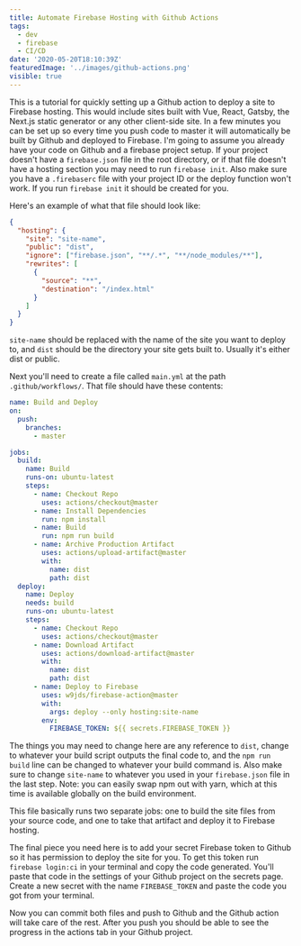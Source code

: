 ```yaml
---
title: Automate Firebase Hosting with Github Actions
tags:
  - dev
  - firebase
  - CI/CD
date: '2020-05-20T18:10:39Z'
featuredImage: '../images/github-actions.png'
visible: true
---
```


This is a tutorial for quickly setting up a Github action to deploy a site to
Firebase hosting. This would include sites built with Vue, React, Gatsby, the
Next.js static generator or any other client-side site. In a few minutes you can
be set up so every time you push code to master it will automatically be built
by Github and deployed to Firebase. I'm going to assume you already have your
code on Github and a firebase project setup. If your project doesn't have a
`firebase.json` file in the root directory, or if that file doesn't have a
hosting section you may need to run `firebase init`. Also make sure you have a
`.firebaserc` file with your project ID or the deploy function won't work. If
you run `firebase init` it should be created for you.

Here's an example of what that file should look like:

```json
{
  "hosting": {
    "site": "site-name",
    "public": "dist",
    "ignore": ["firebase.json", "**/.*", "**/node_modules/**"],
    "rewrites": [
      {
        "source": "**",
        "destination": "/index.html"
      }
    ]
  }
}
```

`site-name` should be replaced with the name of the site you want to deploy to,
and `dist` should be the directory your site gets built to. Usually it's either
dist or public.

Next you'll need to create a file called `main.yml` at the path
`.github/workflows/`. That file should have these contents:

```yml
name: Build and Deploy
on:
  push:
    branches:
      - master

jobs:
  build:
    name: Build
    runs-on: ubuntu-latest
    steps:
      - name: Checkout Repo
        uses: actions/checkout@master
      - name: Install Dependencies
        run: npm install
      - name: Build
        run: npm run build
      - name: Archive Production Artifact
        uses: actions/upload-artifact@master
        with:
          name: dist
          path: dist
  deploy:
    name: Deploy
    needs: build
    runs-on: ubuntu-latest
    steps:
      - name: Checkout Repo
        uses: actions/checkout@master
      - name: Download Artifact
        uses: actions/download-artifact@master
        with:
          name: dist
          path: dist
      - name: Deploy to Firebase
        uses: w9jds/firebase-action@master
        with:
          args: deploy --only hosting:site-name
        env:
          FIREBASE_TOKEN: ${{ secrets.FIREBASE_TOKEN }}
```

The things you may need to change here are any reference to `dist`, change to
whatever your build script outputs the final code to, and the `npm run build`
line can be changed to whatever your build command is. Also make sure to change
`site-name` to whatever you used in your `firebase.json` file in the last step.
Note: you can easily swap npm out with yarn, which at this time is available
globally on the build environment.

This file basically runs two separate jobs: one to build the site files from
your source code, and one to take that artifact and deploy it to Firebase
hosting.

The final piece you need here is to add your secret Firebase token to Github so
it has permission to deploy the site for you. To get this token run
`firebase login:ci` in your terminal and copy the code generated. You'll paste
that code in the settings of your Github project on the secrets page. Create a
new secret with the name `FIREBASE_TOKEN` and paste the code you got from your
terminal.

Now you can commit both files and push to Github and the Github action will take
care of the rest. After you push you should be able to see the progress in the
actions tab in your Github project.
